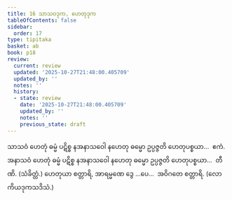 ```yaml
---
title: 16 သာသဝဒုက, ဟေတုဒုက
tableOfContents: false
sidebar:
  order: 17
type: tipitaka
basket: ab
book: p18
review:
  current: review
  updated: '2025-10-27T21:48:00.405709'
  updated_by: ''
  notes: ''
  history:
  - state: review
    date: '2025-10-27T21:48:00.405709'
    updated_by: ''
    notes: ''
    previous_state: draft
---
```



<ReviewStatus review={frontmatter.review} showDetails={true} />

<HypothesisAnnotation frontmatter={frontmatter} />

<DynamicBreadcrumb />

<Division number="54" book="p18" e="ch" v="40" p="318">

<Paragraph number="127" book="p18">
သာသဝံ ဟေတုံ ဓမ္မံ ပဋိစ္စ နအနာသဝေါ နဟေတု ဓမ္မော ဥပ္ပဇ္ဇတိ ဟေတုပစ္စယာ…  ဧကံ.
</Paragraph>

<Paragraph number="128" book="p18">
အနာသဝံ ဟေတုံ ဓမ္မံ ပဋိစ္စ နအနာသဝေါ နဟေတု ဓမ္မော ဥပ္ပဇ္ဇတိ ဟေတုပစ္စယာ…  တီဏိ. (သံခိတ္တံ.)
</Paragraph>

<Paragraph number="129" book="p18">
ဟေတုယာ စတ္တာရိ, အာရမ္မဏေ ဒွေ …ပေ…  အဝိဂတေ စတ္တာရိ. (လောကိယဒုကသဒိသံ.)
</Paragraph>
</Division>